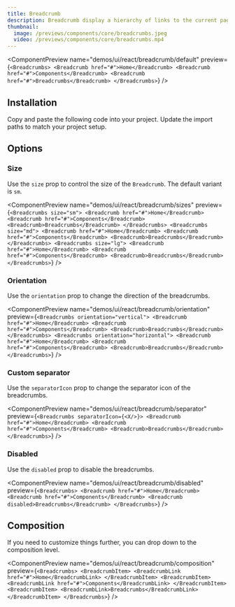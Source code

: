 ```yaml
---
title: Breadcrumb
description: Breadcrumb display a hierarchy of links to the current page or resource in an application.
thumbnail:
  image: /previews/components/core/breadcrumbs.jpeg
  video: /previews/components/core/breadcrumbs.mp4
---
```


<ComponentPreview
  name="demos/ui/react/breadcrumb/default"
  preview={`<Breadcrumbs>
  <Breadcrumb href="#">Home</Breadcrumb>
  <Breadcrumb href="#">Components</Breadcrumb>
  <Breadcrumb href="#">Breadcrumbs</Breadcrumb>
</Breadcrumbs>`}
/>

## Installation

<Steps>
  <Step>Copy and paste the following code into your project.</Step>
  <ComponentSource
    name={["ui/react/breadcrumb"]}
    extension={["tsx"]}
  />
  <Step>Update the import paths to match your project setup.</Step>
</Steps>

## Options

### Size

Use the `size` prop to control the size of the `Breadcrumb`. The default variant is `sm`.

<ComponentPreview
  name="demos/ui/react/breadcrumb/sizes"
  preview={`<Breadcrumbs size="sm">
  <Breadcrumb href="#">Home</Breadcrumb>
  <Breadcrumb href="#">Components</Breadcrumb>
  <Breadcrumb>Breadcrumbs</Breadcrumb>
</Breadcrumbs>
<Breadcrumbs size="md">
  <Breadcrumb href="#">Home</Breadcrumb>
  <Breadcrumb href="#">Components</Breadcrumb>
  <Breadcrumb>Breadcrumbs</Breadcrumb>
</Breadcrumbs>
<Breadcrumbs size="lg">
  <Breadcrumb href="#">Home</Breadcrumb>
  <Breadcrumb href="#">Components</Breadcrumb>
  <Breadcrumb>Breadcrumbs</Breadcrumb>
</Breadcrumbs>`}
/>

### Orientation

Use the `orientation` prop to change the direction of the breadcrumbs.

<ComponentPreview
  name="demos/ui/react/breadcrumb/orientation"
  preview={`<Breadcrumbs orientation="vertical">
  <Breadcrumb href="#">Home</Breadcrumb>
  <Breadcrumb href="#">Components</Breadcrumb>
  <Breadcrumb>Breadcrumbs</Breadcrumb>
</Breadcrumbs>
<Breadcrumbs orientation="horizontal">
  <Breadcrumb href="#">Home</Breadcrumb>
  <Breadcrumb href="#">Components</Breadcrumb>
  <Breadcrumb>Breadcrumbs</Breadcrumb>
</Breadcrumbs>`}
/>

### Custom separator

Use the `separatorIcon` prop to change the separator icon of the breadcrumbs.

<ComponentPreview
  name="demos/ui/react/breadcrumb/separator"
  preview={`<Breadcrumbs separatorIcon={<X/>}>
  <Breadcrumb href="#">Home</Breadcrumb>
  <Breadcrumb href="#">Components</Breadcrumb>
  <Breadcrumb>Breadcrumbs</Breadcrumb>
</Breadcrumbs>`}
/>

### Disabled

Use the `disabled` prop to disable the breadcrumbs.

<ComponentPreview
  name="demos/ui/react/breadcrumb/disabled"
  preview={`<Breadcrumbs>
  <Breadcrumb href="#">Home</Breadcrumb>
  <Breadcrumb href="#">Components</Breadcrumb>
  <Breadcrumb disabled>Breadcrumbs</Breadcrumb>
</Breadcrumbs>`}
/>

## Composition

If you need to customize things further, you can drop down to the composition level.

<ComponentPreview
  name="demos/ui/react/breadcrumb/composition"
  preview={`<Breadcrumbs>
  <BreadcrumbItem>
    <BreadcrumbLink href="#">Home</BreadcrumbLink>
  </BreadcrumbItem>
  <BreadcrumbItem>
    <BreadcrumbLink href="#">Components</BreadcrumbLink>
  </BreadcrumbItem>
  <BreadcrumbItem>
    <BreadcrumbLink>Breadcrumbs</BreadcrumbLink>
  </BreadcrumbItem>
</Breadcrumbs>`}
/>
